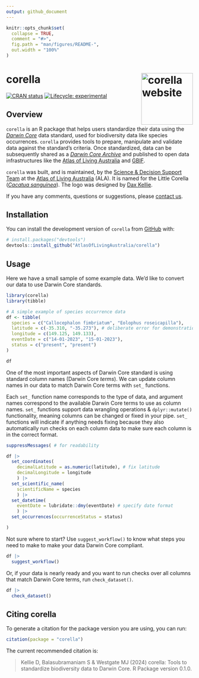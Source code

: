 ```yaml
---
output: github_document
---
```


<!-- README.md is generated from README.Rmd. Please edit that file -->

```r
knitr::opts_chunk$set(
  collapse = TRUE,
  comment = "#>",
  fig.path = "man/figures/README-",
  out.width = "100%"
)
```

# corella <a href="https://corella.ala.org.au"><img src="man/figures/logo.png" align="right" height="139" alt="corella website" /></a>

<!-- badges: start -->
[![CRAN status](https://www.r-pkg.org/badges/version/corella)](https://CRAN.R-project.org/package=corella)
[![Lifecycle: experimental](https://img.shields.io/badge/lifecycle-experimental-orange.svg)](https://lifecycle.r-lib.org/articles/stages.html#experimental)
<!-- badges: end -->

## Overview

`corella` is an R package that helps users standardize their data using the 
[*Darwin Core*](https://dwc.tdwg.org) data standard, used for biodiversity data like species occurrences. `corella` provides tools to prepare, manipulate and validate data against the standard's criteria. Once standardized, data can be subsequently shared as a [*Darwin Core Archive*](https://ipt.gbif.org/manual/en/ipt/latest/dwca-guide#what-is-darwin-core-archive-dwc-a) and published to open data infrastructures like the [Atlas of Living Australia](https://www.ala.org.au) and [GBIF](https://www.gbif.org/). 

`corella` was built, and is maintained, by the [Science & Decision Support Team](https://labs.ala.org.au) at the [Atlas of Living Australia](https://www.ala.org.au) (ALA). It is named for the Little Corella ([_Cacatua sanguinea_](https://bie.ala.org.au/species/https%3A//biodiversity.org.au/afd/taxa/34b31e86-7ade-4cba-960f-82a6ae586206)). The logo was designed by [Dax Kellie](https://daxkellie.com/).

If you have any comments, questions or suggestions, please [contact us](mailto:support@ala.org.au).


## Installation

You can install the development version of `corella` from [GitHub](https://github.com/) with:

``` r
# install.packages("devtools")
devtools::install_github("AtlasOfLivingAustralia/corella")
```

## Usage

Here we have a small sample of some example data. We'd like to convert our data to use Darwin Core standards.

```r
library(corella)
library(tibble)

# A simple example of species occurrence data
df <- tibble(
  species = c("Callocephalon fimbriatum", "Eolophus roseicapilla"),
  latitude = c(-35.310, "-35.273"), # deliberate error for demonstration purposes
  longitude = c(149.125, 149.133),
  eventDate = c("14-01-2023", "15-01-2023"),
  status = c("present", "present")
)

df
```

One of the most important aspects of Darwin Core standard is using standard column names (Darwin Core *terms*). We can update column names in our data to match Darwin Core terms with `set_` functions. 

Each `set_` function name corresponds to the type of data, and argument names correspond to the available Darwin Core terms to use as column names. `set_` functions support data wrangling operations & `dplyr::mutate()` functionality, meaning columns can be changed or fixed in your pipe. `set_` functions will indicate if anything needs fixing because they also automatically run checks on each column data to make sure each column is in the correct format.

```r
suppressMessages( # for readability

df |>
  set_coordinates(
    decimalLatitude = as.numeric(latitude), # fix latitude
    decimalLongitude = longitude
    ) |>
  set_scientific_name(
    scientificName = species
    ) |>
  set_datetime(
    eventDate = lubridate::dmy(eventDate) # specify date format
    ) |>
  set_occurrences(occurrenceStatus = status)

)
```

Not sure where to start? Use `suggest_workflow()` to know what steps you need to make to make your data Darwin Core compliant.

```r
df |> 
  suggest_workflow()
```

Or, if your data is nearly ready and you want to run checks over all columns that match Darwin Core terms, run `check_dataset()`.

```r
df |>
  check_dataset()
```


## Citing corella

To generate a citation for the package version you are using, you can
run:

``` r
citation(package = "corella")
```

The current recommended citation is:

> Kellie D, Balasubramaniam S & Westgate MJ (2024) corella:
> Tools to standardize biodiversity data to Darwin Core. R Package version
> 0.1.0.
